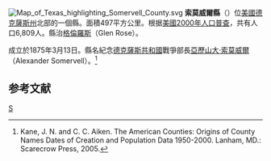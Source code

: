{{noteTA
|T=zh-hans:索莫威尔县 (得克萨斯州);zh-hk:索莫威爾縣 (德克薩斯州);zh-tw:索莫威爾郡 (德克薩斯州);
}}
[[File:Map_of_Texas_highlighting_Somervell_County.svg|right]]
'''索莫威爾縣'''（{{lang-en|Somervell County}}）位[[美國|美國]][[德克薩斯州|德克薩斯州]]北部的一個縣。面積497平方公里。根据[[美國2000年人口普查|美國2000年人口普查]]，共有人口6,809人。縣治[[格倫羅斯|格倫羅斯]]（Glen Rose）。

成立於1875年3月13日。縣名紀念[[德克薩斯共和國|德克薩斯共和國]]戰爭部長[[亞歷山大·索莫威爾|亞歷山大·索莫威爾]]（Alexander Somervell）。<ref>Kane, J. N. and C. C. Aiken. The American Counties: Origins of County Names Dates of Creation and Population Data 1950-2000. Lanham, MD.: Scarecrow Press, 2005.</ref>

== 参考文献 ==
<div class="references-small">
<references />
</div>
{{德克萨斯州}}
[[Category:得克萨斯州行政区划|S]]